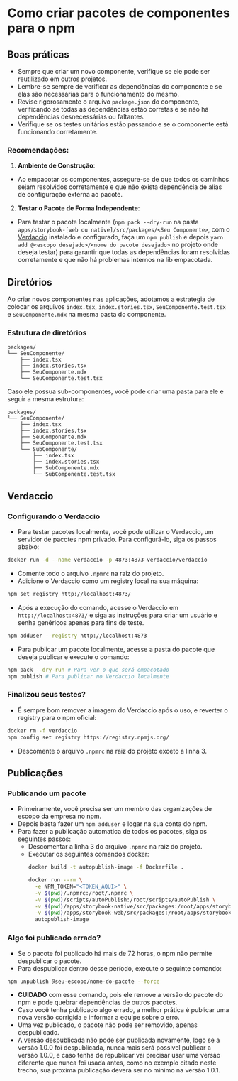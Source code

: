 
<Meta title="Introdução/Empacotamentos" />

# Como criar pacotes de componentes para o npm

## Boas práticas

- Sempre que criar um novo componente, verifique se ele pode ser reutilizado em outros projetos.
- Lembre-se sempre de verificar as dependências do componente e se elas são necessárias para o funcionamento do mesmo.
- Revise rigorosamente o arquivo `package.json` do componente, verificando se todas as dependências estão corretas e se não há dependências desnecessárias ou faltantes.
- Verifique se os testes unitários estão passando e se o componente está funcionando corretamente.

### Recomendações:

1. **Ambiente de Construção**:

- Ao empacotar os componentes, assegure-se de que todos os caminhos sejam resolvidos corretamente e que não exista dependência de alias de configuração externa ao pacote.

2. **Testar o Pacote de Forma Independente**:

- Para testar o pacote localmente (`npm pack --dry-run` na pasta `apps/storybook-[web ou native]/src/packages/<Seu Componente>`, com o [Verdaccio](#configurando-o-verdaccio) instalado e configurado, faça um `npm publish` e depois `yarn add @<escopo desejado>/<nome do pacote desejado>` no projeto onde deseja testar) para garantir que todas as dependências foram resolvidas corretamente e que não há problemas internos na lib empacotada.

## Diretórios

Ao criar novos componentes nas aplicações, adotamos a estrategia de colocar os arquivos `index.tsx`, `index.stories.tsx`, `SeuComponente.test.tsx` e `SeuComponente.mdx` na mesma pasta do componente.

### Estrutura de diretórios

```
packages/
└── SeuComponente/
    ├── index.tsx
    ├── index.stories.tsx
    ├── SeuComponente.mdx
    └── SeuComponente.test.tsx
```

Caso ele possua sub-componentes, você pode criar uma pasta para ele e seguir a mesma estrutura:

```
packages/
└── SeuComponente/
    ├── index.tsx
    ├── index.stories.tsx
    ├── SeuComponente.mdx
    ├── SeuComponente.test.tsx
    └── SubComponente/
        ├── index.tsx
        ├── index.stories.tsx
        ├── SubComponente.mdx
        └── SubComponente.test.tsx
```

## Verdaccio
### Configurando o Verdaccio

- Para testar pacotes localmente, você pode utilizar o Verdaccio, um servidor de pacotes npm privado. Para configurá-lo, siga os passos abaixo:

```bash
docker run -d --name verdaccio -p 4873:4873 verdaccio/verdaccio
```

- Comente todo o arquivo `.npmrc` na raiz do projeto.
- Adicione o Verdaccio como um registry local na sua máquina:

```bash
npm set registry http://localhost:4873/
```

- Após a execução do comando, acesse o Verdaccio em `http://localhost:4873/` e siga as instruções para criar um usuário e senha genêricos apenas para fins de teste.

```bash
npm adduser --registry http://localhost:4873
```

- Para publicar um pacote localmente, acesse a pasta do pacote que deseja publicar e execute o comando:

```bash
npm pack --dry-run # Para ver o que será empacotado
npm publish # Para publicar no Verdaccio localmente
```

### Finalizou seus testes?

- É sempre bom remover a imagem do Verdaccio após o uso, e reverter o registry para o npm oficial:

```bash
docker rm -f verdaccio
npm config set registry https://registry.npmjs.org/
```
- Descomente o arquivo `.npmrc` na raiz do projeto exceto a linha 3.

## Publicações
### Publicando um pacote

- Primeiramente, você precisa ser um membro das organizações de escopo da empresa no npm.
- Depois basta fazer um `npm adduser` e logar na sua conta do npm.
- Para fazer a publicação automatica de todos os pacotes, siga os seguintes passos:
  - Descomentar a linha 3 do arquivo `.npmrc` na raiz do projeto.
  - Executar os seguintes comandos docker:
    ```bash
    docker build -t autopublish-image -f Dockerfile .
    ```
    ```bash
    docker run --rm \
      -e NPM_TOKEN="<TOKEN_AQUI>" \
      -v $(pwd)/.npmrc:/root/.npmrc \
      -v $(pwd)/scripts/autoPublish:/root/scripts/autoPublish \
      -v $(pwd)/apps/storybook-native/src/packages:/root/apps/storybook-native/src/packages \
      -v $(pwd)/apps/storybook-web/src/packages:/root/apps/storybook-web/src/packages \
      autopublish-image
    ```

### Algo foi publicado errado?

- Se o pacote foi publicado há mais de 72 horas, o npm não permite despublicar o pacote.
- Para despublicar dentro desse período, execute o seguinte comando:

```bash
npm unpublish @seu-escopo/nome-do-pacote --force
```

- **CUIDADO** com esse comando, pois ele remove a versão do pacote do npm e pode quebrar dependências de outros pacotes.
- Caso você tenha publicado algo errado, a melhor prática é publicar uma nova versão corrigida e informar a equipe sobre o erro.
- Uma vez publicado, o pacote não pode ser removido, apenas despublicado.
- A versão despublicada não pode ser publicada novamente, logo se a versão 1.0.0 foi despublicada, nunca mais será possivel publicar a versão 1.0.0, e caso tenha de republicar vai precisar usar uma versão diferente que nunca foi usada antes, como no exemplo citado neste trecho, sua proxima publicação deverá ser no minimo na versão 1.0.1.
